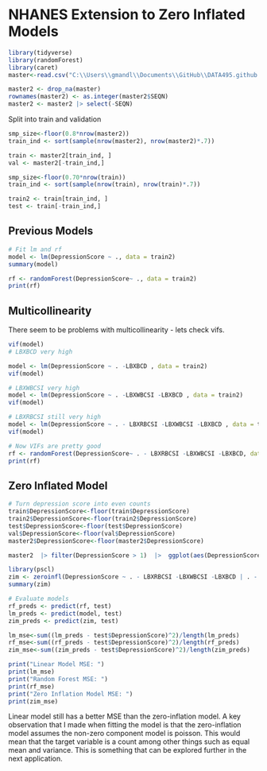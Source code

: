 # NHANES Extension to Zero Inflated Models
 
 ```r
library(tidyverse)
library(randomForest)
library(caret)
master<-read.csv("C:\\Users\\gmandl\\Documents\\GitHub\\DATA495.github.io\\Data\\NHANES\\master_depression.csv")
 ``` 

 ```r
master2 <- drop_na(master)
rownames(master2) <- as.integer(master2$SEQN)
master2 <- master2 |> select(-SEQN)
 ``` 

Split into train and validation
```r
smp_size<-floor(0.8*nrow(master2))
train_ind <- sort(sample(nrow(master2), nrow(master2)*.7))

train <- master2[train_ind, ]
val <- master2[-train_ind,]
```
```r
smp_size<-floor(0.70*nrow(train))
train_ind <- sort(sample(nrow(train), nrow(train)*.7))

train2 <- train[train_ind, ]
test <- train[-train_ind,]
```

## Previous Models

 ```r
 # Fit lm and rf
model <- lm(DepressionScore ~ ., data = train2)
summary(model)

rf <- randomForest(DepressionScore~ ., data = train2)
print(rf)
 ``` 



## Multicollinearity

There seem to be problems with multicollinearity - lets check vifs.

 ```r
vif(model)
# LBXBCD very high

model <- lm(DepressionScore ~ . -LBXBCD , data = train2) 
vif(model)

# LBXWBCSI very high
model <- lm(DepressionScore ~ . -LBXWBCSI -LBXBCD , data = train2) 
vif(model)

# LBXRBCSI still very high
model <- lm(DepressionScore ~ . - LBXRBCSI -LBXWBCSI -LBXBCD , data = train2) 
vif(model)

# Now VIFs are pretty good
rf <- randomForest(DepressionScore~ . - LBXRBCSI -LBXWBCSI -LBXBCD, data = train2)
print(rf)
 ``` 

## Zero Inflated Model

 ```r
 # Turn depression score into even counts
train$DepressionScore<-floor(train$DepressionScore)
train2$DepressionScore<-floor(train2$DepressionScore)
test$DepressionScore<-floor(test$DepressionScore)
val$DepressionScore<-floor(val$DepressionScore)
master2$DepressionScore<-floor(master2$DepressionScore)

master2  |> filter(DepressionScore > 1)  |>  ggplot(aes(DepressionScore)) + geom_density() + ggtitle("Distribution of Non-Zero Values")
 ``` 

 ```r
 library(pscl)
zim <- zeroinfl(DepressionScore ~ . - LBXRBCSI -LBXWBCSI -LBXBCD | . - LBXRBCSI -LBXWBCSI -LBXBCD, data = train2, dist="poisson")
summary(zim)
 ``` 

  ```r
  # Evaluate models
rf_preds <- predict(rf, test)
lm_preds <- predict(model, test)
zim_preds <- predict(zim, test)

lm_mse<-sum((lm_preds - test$DepressionScore)^2)/length(lm_preds)
rf_mse<-sum((rf_preds - test$DepressionScore)^2)/length(rf_preds)
zim_mse<-sum((zim_preds - test$DepressionScore)^2)/length(zim_preds)
  ``` 

```r
print("Linear Model MSE: ")
print(lm_mse)
print("Random Forest MSE: ")
print(rf_mse)
print("Zero Inflation Model MSE: ") 
print(zim_mse)
``` 

Linear model still has a better MSE than the zero-inflation model. A key observation that I made when fitting the model is that the zero-inflation model assumes the non-zero component model is poisson. This would mean that the target variable is a count among other things such as equal mean and variance. This is something that can be explored further in the next application.